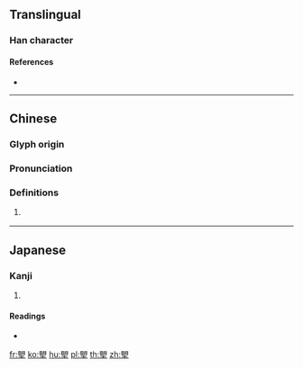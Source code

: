 {{character info/new}}
{{also|望}}
==Translingual==

===Han character===
{{Han char|rn=74|rad=月|as=10|sn=14|four=77104|canj=SBHG|ids=⿱⿰臣月王}}

====References====
* {{Han ref|kx=0506.240|dkj=14391|dj=0887.160|hdz=32101.040|uh=6722|ud=26402|bh=E1FB|bd=57851}}

----

==Chinese==
{{zh-forms}}

===Glyph origin===
{{Han etym}}

===Pronunciation===
{{zh-pron
|m=wàng
|c=mong6
|mc=y
|oc=y
|ma=
|cat=v
}}

===Definitions===
{{zh-hanzi}}

# {{zh-alt-form|望}} {{attention|zh|please check}}

----

==Japanese==

===Kanji===
{{ja-kanji|grade=|rs=月10}}

# {{defn|lang=ja|sort=月10}}

====Readings====
* {{ja-readings|on=[[ぼう]] (bō), [[もう]] (mō)|kun=[[もちづき]] (mochizuki)}}

[[fr:朢]]
[[ko:朢]]
[[hu:朢]]
[[pl:朢]]
[[th:朢]]
[[zh:朢]]